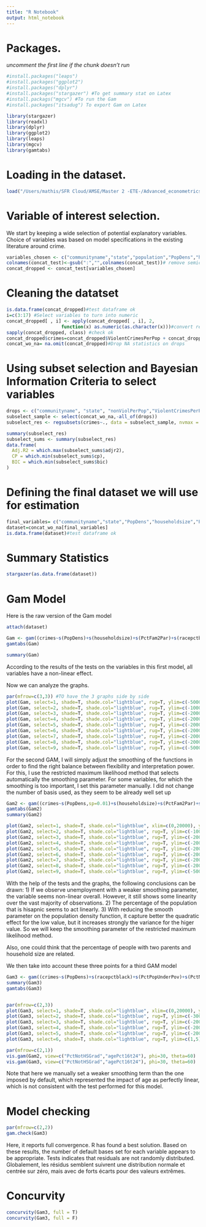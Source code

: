 ```yaml
---
title: "R Notebook"
output: html_notebook
---
```


# Packages.
_uncomment the first line if the chunk doesn't run_
```r
#install.packages("leaps")
#install.packages("ggplot2")
#install.packages("dplyr")
#install.packages("stargazer") #To get summary stat on Latex
#install.packags("mgcv") #To run the Gam 
#install.packages("itsadug") To export Gam on Latex

library(stargazer)
library(readxl)
library(dplyr)
library(ggplot2)
library(leaps)
library(mgcv)
library(gamtabs) 
```

# Loading in the dataset.
```r
load("/Users/mathis/SFR Cloud/AMSE/Master 2 -ETE-/Advanced_econometrics/Project/dataCrime.RData")
```


# Variable of interest selection.
We start by keeping a wide selection of potential explanatory variables. Choice of variables was based on model specifications in the existing literature around crime. 
```r
variables_chosen <- c("communityname","state","population","PopDens","householdsize","PctFam2Par","racepctblack","racePctHisp","agePct16t24","perCapInc","pctWSocSec","pctWInvInc","PctPopUnderPov","PctNotHSGrad","PctUnemployed","ViolentCrimesPerPop","nonViolPerPop")
colnames(concat_test)<-gsub(":","",colnames(concat_test))# remove semicolons from names
concat_dropped <- concat_test[variables_chosen]
```

# Cleaning the datatset
```r
is.data.frame(concat_dropped)#test dataframe ok
i=c(3:17) #Select variables to turn into numeric
concat_dropped[ , i] <- apply(concat_dropped[ , i], 2,
                    function(x) as.numeric(as.character(x)))#convert relevant variables in numeric
sapply(concat_dropped, class) #check ok
concat_dropped$crimes=concat_dropped$ViolentCrimesPerPop + concat_dropped$nonViolPerPop #create dependent variable
concat_wo_na= na.omit(concat_dropped)#Drop NA statistics on drops
```

# Using subset selection and Bayesian Information Criteria to select variables
```r
drops <- c("communityname", "state", "nonViolPerPop","ViolentCrimesPerPop")
subselect_sample <- select(concat_wo_na,-all_of(drops))
subselect_res <- regsubsets(crimes~., data = subselect_sample, nvmax = 9, method = "forward")

summary(subselect_res)
subselect_sums <- summary(subselect_res)
data.frame(
  Adj.R2 = which.max(subselect_sums$adjr2),
  CP = which.min(subselect_sums$cp),
  BIC = which.min(subselect_sums$bic)
)
```

# Defining the final dataset we will use for estimation
```r
final_variables= c("communityname","state","PopDens","householdsize","PctFam2Par","racepctblack","racePctHisp","agePct16t24","PctPopUnderPov","PctNotHSGrad","PctUnemployed","crimes")
dataset=concat_wo_na[final_variables]
is.data.frame(dataset)#test dataframe ok
```
# Summary Statistics
```r
stargazer(as.data.frame(dataset))
```


# Gam Model 

Here is the raw version of the Gam model
```r
attach(dataset)

Gam <- gam((crimes~s(PopDens)+s(householdsize)+s(PctFam2Par)+s(racepctblack)+s(racePctHisp)+s(agePct16t24)+s(PctPopUnderPov)+s(PctNotHSGrad)+s(PctUnemployed))) 
gamtabs(Gam) 

summary(Gam)
```

According to the results of the tests on the variables in this first model, all variables have a non-linear effect. 

Now we can analyze the graphs. 

```r
par(mfrow=c(3,3)) #TO have the 3 graphs side by side
plot(Gam, select=1, shade=T, shade.col="lightblue", rug=T, ylim=c(-5000,1000))
plot(Gam, select=2, shade=T, shade.col="lightblue", rug=T, ylim=c(-1000,7000))
plot(Gam, select=3, shade=T, shade.col="lightblue", rug=T, ylim=c(-2000,15000))
plot(Gam, select=4, shade=T, shade.col="lightblue", rug=T, ylim=c(-2000,2000))
plot(Gam, select=5, shade=T, shade.col="lightblue", rug=T, ylim=c(-2000,8000))
plot(Gam, select=6, shade=T, shade.col="lightblue", rug=T, ylim=c(-2000,2000))
plot(Gam, select=7, shade=T, shade.col="lightblue", rug=T, ylim=c(-2000,2000) )
plot(Gam, select=8, shade=T, shade.col="lightblue", rug=T, ylim=c(-2000,2000))
plot(Gam, select=9, shade=T, shade.col="lightblue", rug=T, ylim=c(-5000,500))
```


For the second GAM, I will simply adjust the smoothing of the functions in order to find the right balance between flexibility and interpretation power. For this, I use the restricted maximum likelihood method that selects automatically the smoothing parameter. For some variables, for which the smoothing is too important, I set this parameter manually. I did not change the number of basis used, as they seem to be already well set up

```r
Gam2 <- gam((crimes~s(PopDens,sp=0.01)+s(householdsize)+s(PctFam2Par)+s(racepctblack)+s(racePctHisp)+s(agePct16t24)+s(PctPopUnderPov)+s(PctNotHSGrad)+s(PctUnemployed, sp=0.05)),method="REML")
gamtabs(Gam2) 
summary(Gam2)

plot(Gam2, select=1, shade=T, shade.col="lightblue", xlim=c(0,20000), ylim=c(-5000,1000))
plot(Gam2, select=2, shade=T, shade.col="lightblue", rug=T, ylim=c(-1000,7000))
plot(Gam2, select=3, shade=T, shade.col="lightblue", rug=T, ylim=c(-2000,15000))
plot(Gam2, select=4, shade=T, shade.col="lightblue", rug=T, ylim=c(-2000,2000))
plot(Gam2, select=5, shade=T, shade.col="lightblue", rug=T, ylim=c(-2000,8000))
plot(Gam2, select=6, shade=T, shade.col="lightblue", rug=T, ylim=c(-2000,2000))
plot(Gam2, select=7, shade=T, shade.col="lightblue", rug=T, ylim=c(-2000,2000))
plot(Gam2, select=8, shade=T, shade.col="lightblue", rug=T, ylim=c(-2000,2000))
plot(Gam2, select=9, shade=T, shade.col="lightblue", rug=T, ylim=c(-5000,500)) 
```

With the help of the tests and the graphs, the following conclusions can be drawn: 
1) If we observe unemployment with a weaker smoothing parameter, the variable seems non-linear overall. However, it still shows some linearity over the vast majority of observations. 
2) The percentage of the population that is hisapnic seems to act linearly. 
3) With reducing the smooth parameter on the population density function, it capture better the quadratic effect for the low value, but it increases strongly the variance for the higer value. So we will keep the smoothing parameter of the restricted maximum likelihood method. 

Also, one could think that the percentage of people with two parents and household size are related. 

We then take into account these three points for a third GAM model
```r
Gam3 <- gam((crimes~s(PopDens)+s(racepctblack)+s(PctPopUnderPov)+s(PctNotHSGrad)+s(agePct16t24,sp=1)+PctUnemployed+racePctHisp+s(PctFam2Par,householdsize)), method="REML")
summary(Gam3)
gamtabs(Gam3) 


par(mfrow=c(2,3))
plot(Gam3, select=1, shade=T, shade.col="lightblue", xlim=c(0,20000), ylim=c(-5000,1000))
plot(Gam3, select=2, shade=T, shade.col="lightblue", rug=T, ylim=c(-3000,4000))
plot(Gam3, select=3, shade=T, shade.col="lightblue", rug=T, ylim=c(-2000,15000))
plot(Gam3, select=4, shade=T, shade.col="lightblue", rug=T, ylim=c(-2000,2000))
plot(Gam3, select=5, shade=T, shade.col="lightblue", rug=T, ylim=c(-2000,2000))
plot(Gam3, select=6, shade=T, shade.col="lightblue", rug=T, ylim=c(1,5))
```


```r
par(mfrow=c(2,1))
vis.gam(Gam2, view=c("PctNotHSGrad","agePct16t24"), phi=30, theta=60)
vis.gam(Gam3, view=c("PctNotHSGrad","agePct16t24"), phi=30, theta=60)
```

Note that here we manually set a weaker smoothing term than the one imposed by default, which represented the impact of age as perfectly linear, which is not consistent with the test performed for this model.

# Model checking

```r
par(mfrow=c(2,2))
gam.check(Gam3)
```

Here, it reports full convergence. R has found a best solution.
Based on these results, the number of default bases set for each variable appears to be appropriate. 
Tests indicates that residuals are not randomly distributed.
Globalement, les résidus semblent suivrent une distribution normale et centrée sur zéro, mais avec de forts écarts pour des valeurs extrêmes.


# Concurvity 
```r
concurvity(Gam3, full = T)
concurvity(Gam3, full = F)
```



